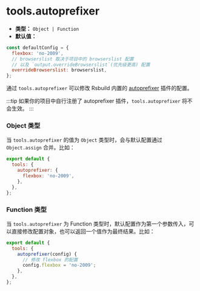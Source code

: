 # tools.autoprefixer

- **类型：** `Object | Function`
- **默认值：**

```js
const defaultConfig = {
  flexbox: 'no-2009',
  // browserslist 取决于项目中的 browserslist 配置
  // 以及 `output.overrideBrowserslist`(优先级更高) 配置
  overrideBrowserslist: browserslist,
};
```

通过 `tools.autoprefixer` 可以修改 Rsbuild 内置的 [autoprefixer](https://github.com/postcss/autoprefixer) 插件的配置。

:::tip
如果你的项目中自行注册了 autoprefixer 插件，`tools.autoprefixer` 将不会生效。
:::

### Object 类型

当 `tools.autoprefixer` 的值为 `Object` 类型时，会与默认配置通过 `Object.assign` 合并。比如：

```js
export default {
  tools: {
    autoprefixer: {
      flexbox: 'no-2009',
    },
  },
};
```

### Function 类型

当 `tools.autoprefixer` 为 Function 类型时，默认配置作为第一个参数传入，可以直接修改配置对象，也可以返回一个值作为最终结果。比如：

```js
export default {
  tools: {
    autoprefixer(config) {
      // 修改 flexbox 的配置
      config.flexbox = 'no-2009';
    },
  },
};
```
